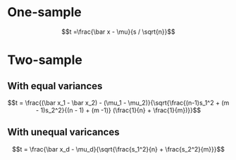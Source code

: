# One-sample

$$t =\frac{\bar x - \mu}{s / \sqrt{n}}$$

# Two-sample

## With equal variances

$$t =  \frac{(\bar x_1 - \bar x_2) - (\mu_1 - \mu_2)}{\sqrt{\frac{(n-1)s_1^2 + (m - 1)s_2^2}{(n - 1) + (m -1)} (\frac{1}{n} + \frac{1}{m})}}$$

## With unequal varicances

$$t = \frac{\bar x_d - \mu_d}{\sqrt{\frac{s_1^2}{n} + \frac{s_2^2}{m}}}$$
